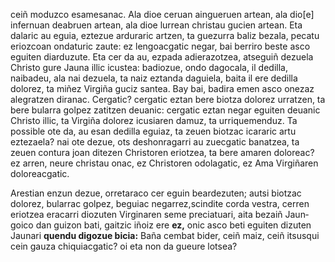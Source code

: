 <noinclude><pagequality level="3" user="Alonmikel" /></noinclude>ceiñ moduzco esamesanac. Ala dioe ceruan aingueruen artean, ala dio[e] infernuan deabruen artean, ala dioe lurrean christau gucien artean. Eta dalaric au eguia, eztezue arduraric artzen, ta guezurra baliz bezala, pecatu eriozcoan ondaturic zaute: ez lengoacgatic negar, bai berriro beste asco eguiten diarduzute. Eta cer da au, ezpada adierazotzea, atseguiñ dezuela Christo gure Jauna illic icustea: badiozue, ondo dagocala, il dedilla, naibadeu, ala nai dezuela, ta naiz eztanda daguiela, baita il ere dedilla dolorez, ta miñez Virgiña guciz santea. Bay bai, badira emen asco onezaz alegratzen diranac. Cergatic? cergatic eztan bere biotza dolorez urratzen, ta bere bularra golpez zatitzen deuanic: cergatic eztan negar eguiten deuanic Christo illic, ta Virgiña dolorez icusiaren damuz, ta urriquemenduz. Ta possible ote da, au esan dedilla eguiaz, ta zeuen biotzac icararic artu eztezaela? nai ote dezue, ots deshonragarri au zuecgatic banatzea, ta zeuen contura joan ditezen Christoren eriotzea, ta bere amaren doloreac? ez arren, neure christau onac, ez Christoren odolagatic, ez Ama Virgiñaren doloreacgatic.

{{aingura|22}} Arestian enzun dezue, orretaraco cer eguin beardezuten; autsi biotzac dolorez, bularrac golpez, beguiac negarrez,</span><span lang="la">scindite corda vestra</span><span lang="eu">, cerren eriotzea eracarri diozuten Virginaren seme preciatuari, aita bezaiñ Jaungoico dan guizon bati, gaitzic iñoiz ere '''ez,''' onic asco beti eguiten dizuten Jaunari '''quendu digozue bicia:''' Baña cembat bider, ceiñ maiz, ceiñ itsusqui cein gauza chiquiacgatic? oi eta non da gueure lotsea?<noinclude><references/></noinclude>